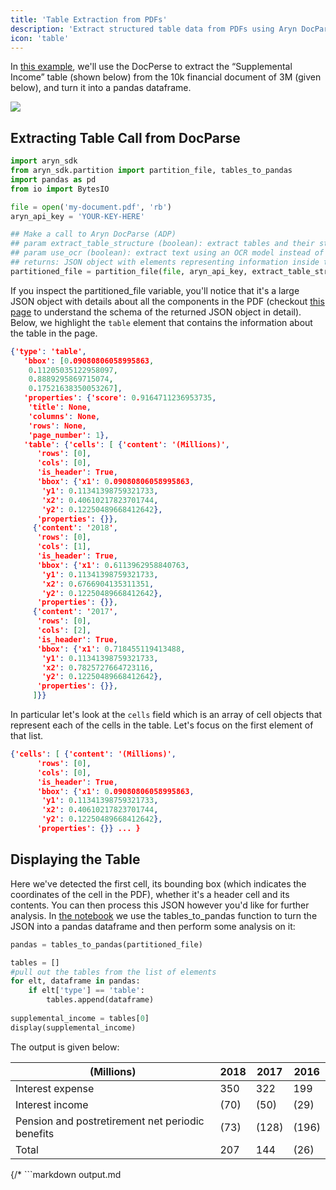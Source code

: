 ```yaml
---
title: 'Table Extraction from PDFs'
description: 'Extract structured table data from PDFs using Aryn DocParse'
icon: 'table'
---
```


In [this example](https://colab.research.google.com/drive/1Qpd-llPC-EPzuTwLfnguMnrQk0eclyqJ?usp=sharing), we'll use the DocPerse to extract the “Supplemental Income” table (shown below) from the 10k financial document  of 3M (given below), and turn it into a pandas dataframe. 

<Frame>
  <img src="../images/3m_supplemental_income.png" />
</Frame>

## Extracting Table Call from DocParse

```python table_demo.py
import aryn_sdk
from aryn_sdk.partition import partition_file, tables_to_pandas
import pandas as pd
from io import BytesIO

file = open('my-document.pdf', 'rb')
aryn_api_key = 'YOUR-KEY-HERE'

## Make a call to Aryn DocParse (ADP) 
## param extract_table_structure (boolean): extract tables and their structural content. default: False
## param use_ocr (boolean): extract text using an OCR model instead of extracting embedded text in PDF. default: False
## returns: JSON object with elements representing information inside the PDF
partitioned_file = partition_file(file, aryn_api_key, extract_table_structure=True, use_ocr=True)
```

If you inspect the partitioned_file variable, you'll notice that it's a large JSON object with details about all the components in the PDF (checkout [this page](./output) to understand the schema of the returned JSON object in detail).  Below, we highlight the `table` element that contains the information about the table in the page.


```json output.json
{'type': 'table',
   'bbox': [0.09080806058995863,
    0.11205035122958097,
    0.8889295869715074,
    0.17521638350053267],
   'properties': {'score': 0.9164711236953735,
    'title': None,
    'columns': None,
    'rows': None,
    'page_number': 1},
   'table': {'cells': [ {'content': '(Millions)',
      'rows': [0],
      'cols': [0],
      'is_header': True,
      'bbox': {'x1': 0.09080806058995863,
       'y1': 0.11341398759321733,
       'x2': 0.40610217823701744,
       'y2': 0.12250489668412642},
      'properties': {}},
     {'content': '2018',
      'rows': [0],
      'cols': [1],
      'is_header': True,
      'bbox': {'x1': 0.6113962958840763,
       'y1': 0.11341398759321733,
       'x2': 0.6766904135311351,
       'y2': 0.12250489668412642},
      'properties': {}},
     {'content': '2017',
      'rows': [0],
      'cols': [2],
      'is_header': True,
      'bbox': {'x1': 0.718455119413488,
       'y1': 0.11341398759321733,
       'x2': 0.7825727664723116,
       'y2': 0.12250489668412642},
      'properties': {}},
     ]}}
```

In particular let's look at the `cells` field  which is an array of cell objects that represent each of the cells in the table. Let's focus on the first element of that list. 

```json cells.json
{'cells': [ {'content': '(Millions)',
      'rows': [0],
      'cols': [0],
      'is_header': True,
      'bbox': {'x1': 0.09080806058995863,
       'y1': 0.11341398759321733,
       'x2': 0.40610217823701744,
       'y2': 0.12250489668412642},
      'properties': {}} ... }

```

## Displaying the Table

Here we've detected the first cell, its bounding box (which indicates the coordinates of the cell in the PDF), whether it's a header cell and its contents. You can then process this JSON however you'd like for further analysis. In [the notebook](https://colab.research.google.com/drive/1Qpd-llPC-EPzuTwLfnguMnrQk0eclyqJ?usp=sharing)  we use the tables_to_pandas function to turn the JSON into a pandas dataframe and then perform some analysis on it:

```python display_table.py
pandas = tables_to_pandas(partitioned_file)

tables = []
#pull out the tables from the list of elements
for elt, dataframe in pandas:
    if elt['type'] == 'table':
        tables.append(dataframe)
        
supplemental_income = tables[0]
display(supplemental_income)
```
The output is given below:

| (Millions) | 2018 | 2017 | 2016 |
| --- | --- | --- | --- |
| Interest expense | 350 | 322 | 199 |
| Interest income | (70) | (50) | (29) |
| Pension and postretirement net periodic benefits | (73) | (128) | (196) |
| Total | 207 | 144 | (26) |
{/* ```markdown output.md

``` */}
